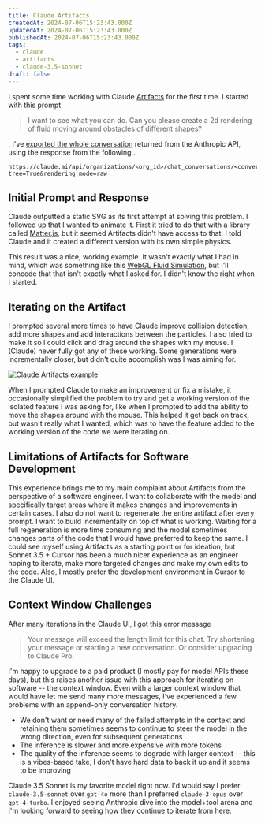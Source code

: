 ```yaml
---
title: Claude Artifacts
createdAt: 2024-07-06T15:23:43.000Z
updatedAt: 2024-07-06T15:23:43.000Z
publishedAt: 2024-07-06T15:23:43.000Z
tags:
  - claude
  - artifacts
  - claude-3.5-sonnet
draft: false
---
```



I spent some time working with Claude [Artifacts](https://support.anthropic.com/en/articles/9487310-what-are-artifacts-and-how-do-i-use-them) for the first time.
I started with this prompt

> I want to see what you can do. Can you please create a 2d rendering of fluid moving around obstacles of different shapes?

<Sidenote anchor="In effort to not spend this whole post quoting prompts" content="I need to figure out a better way to share conversations from all the different models I interact with, including multi-modal models. Ideally, I could export these in a consistent JSON structure to make rendering them in a standard conversation format easier. Static media (images, video, etc.) would be straightforward but things like Artifacts, which are rendered by the Claude UI fit this structure less cohesively." />, I've [exported the whole conversation](/files/posts/2024/claude-artifacts.json) returned from the Anthropic API, using the response from the following <Sidenote anchor="endpoint" content="This API may change in the future. It isn't an externally-documented API." />.

```text
https://claude.ai/api/organizations/<org_id>/chat_conversations/<conversation_id>?tree=True&rendering_mode=raw
```

## Initial Prompt and Response

Claude outputted a static SVG as its first attempt at solving this problem.
I followed up that I wanted to animate it.
First it tried to do that with a library called [Matter.js](https://brm.io/matter-js/), but it seemed Artifacts didn't have access to that.
I told Claude and it created a different version with its own simple physics.

This result was a nice, working example.
It wasn't exactly what I had in mind, which was something like this [WebGL Fluid Simulation](https://paveldogreat.github.io/WebGL-Fluid-Simulation/), but I'll concede that that isn't exactly what I asked for.
I didn't know the right <Sidenote anchor="terminology" content="I tried starting a new conversation, prompting Claude to 'Create a fluid simulation with WebGL' but got 'Output blocked by content filtering policy' which was disappointing." /> when I started.

## Iterating on the Artifact

I prompted several more times to have Claude improve collision detection, add more shapes and add interactions between the particles.
I also tried to make it so I could click and drag around the shapes with my mouse.
I (Claude) never fully got any of these working.
Some generations were incrementally closer, but didn't quite accomplish was I was aiming for.

![Claude Artifacts example](/img/posts/2024/claude-artifacts.gif)

When I prompted Claude to make an improvement or fix a mistake, it occasionally simplified the problem to try and get a working version of the isolated feature I was asking for, like when I prompted to add the ability to move the shapes around with the mouse.
This helped it get back on track, but wasn't really what I wanted, which was to have the feature added to the working version of the code we were iterating on.

## Limitations of Artifacts for Software Development

This experience brings me to my main complaint about Artifacts from the perspective of a software engineer.
I want to collaborate with the model and specifically target areas where it makes changes and improvements in certain cases.
I also do not want to regenerate the entire artifact after every prompt.
I want to build incrementally on top of what is working.
Waiting for a full regeneration is more time consuming and the model sometimes changes parts of the code that I would have preferred to keep the same.
I could see myself using Artifacts as a starting point or for ideation, but Sonnet 3.5 + Cursor has been a much nicer experience as an engineer hoping to iterate, make more targeted changes and make my own edits to the code.
Also, I mostly prefer the development environment in Cursor to the Claude UI.

## Context Window Challenges

After many iterations in the Claude UI, I got this error message

> Your message will exceed the length limit for this chat. Try shortening your message or starting a new conversation. Or consider upgrading to Claude Pro.

I'm happy to upgrade to a paid product (I mostly pay for model APIs these days), but this raises another issue with this approach for iterating on software -- the context window.
Even with a larger context window that would have let me send many more messages, I've experienced a few problems with an append-only conversation history.

- We don't want or need many of the failed attempts in the context and retaining them sometimes seems to continue to steer the model in the wrong direction, even for subsequent generations
- The inference is slower and more expensive with more tokens
- The quality of the inference seems to degrade with larger context -- this is a vibes-based take, I don't have hard data to back it up and it seems to be improving

Claude 3.5 Sonnet is my favorite model right now.
I'd would say I prefer `claude-3.5-sonnet` over `gpt-4o` more than I preferred `claude-3-opus` over `gpt-4-turbo`.
I enjoyed seeing Anthropic dive into the model+tool arena and I'm looking forward to seeing how they continue to iterate from here.

